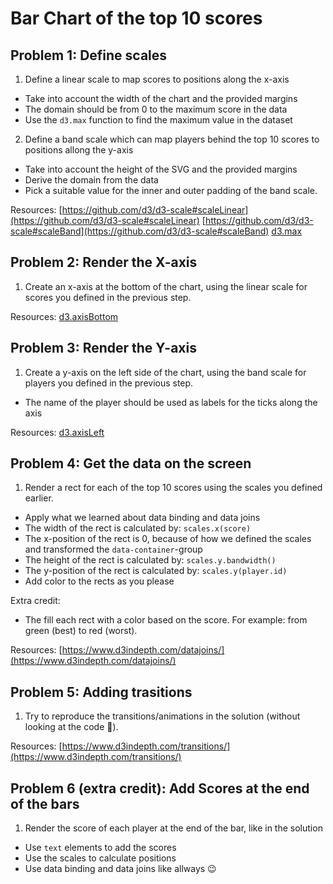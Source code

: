 # Bar Chart of the top 10 scores

## Problem 1: Define scales

1. Define a linear scale to map scores to positions along the x-axis
  - Take into account the width of the chart and the provided margins
  - The domain should be from 0 to the maximum score in the data
  - Use the `d3.max` function to find the maximum value in the dataset

2. Define a band scale which can map players behind the top 10 scores to positions allong the y-axis
  - Take into account the height of the SVG and the provided margins
  - Derive the domain from the data
  - Pick a suitable value for the inner and outer padding of the band scale.

Resources:
[https://github.com/d3/d3-scale#scaleLinear](https://github.com/d3/d3-scale#scaleLinear)
[https://github.com/d3/d3-scale#scaleBand](https://github.com/d3/d3-scale#scaleBand)
[d3.max](https://github.com/d3/d3-array/blob/v3.2.0/README.md#max)

## Problem 2: Render the X-axis

1. Create an x-axis at the bottom of the chart, using the linear scale for scores you defined in the previous step.

Resources:
[d3.axisBottom](https://github.com/d3/d3-axis/blob/v3.0.0/README.md#axisBottom)

## Problem 3: Render the Y-axis

1. Create a y-axis on the left side of the chart, using the band scale for players you defined in the previous step.
  - The name of the player should be used as labels for the ticks along the axis

Resources:
[d3.axisLeft](https://github.com/d3/d3-axis/blob/v3.0.0/README.md#axisLeft)

## Problem 4: Get the data on the screen

1. Render a rect for each of the top 10 scores using the scales you defined earlier.
  - Apply what we learned about data binding and data joins
  - The width of the rect is calculated by: `scales.x(score)`
  - The x-position of the rect is 0, because of how we defined the scales and transformed the `data-container`-group
  - The height of the rect is calculated by: `scales.y.bandwidth()`
  - The y-position of the rect is calculated by: `scales.y(player.id)`
  - Add color to the rects as you please

  
Extra credit:
  - The fill each rect with a color based on the score. For example: from green (best) to red (worst).

Resources: 
[https://www.d3indepth.com/datajoins/](https://www.d3indepth.com/datajoins/)

## Problem 5: Adding trasitions

1. Try to reproduce the transitions/animations in the solution (without looking at the code 🙈).

Resources: 
[https://www.d3indepth.com/transitions/](https://www.d3indepth.com/transitions/)


## Problem 6 (extra credit): Add Scores at the end of the bars

1. Render the score of each player at the end of the bar, like in the solution
  - Use `text` elements to add the scores
  - Use the scales to calculate positions
  - Use data binding and data joins like allways 😉 